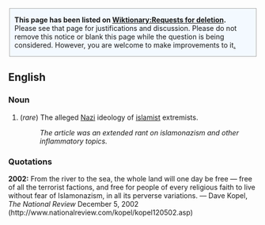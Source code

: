 <center>
<div name="Attention notice" class="boilerplate" id="attention" style="background-color: #F3F9FF; width: 95%; margin: 0 auto; padding: 0 10px 0 10px; text-align: left; border: 1px solid #AAAAAA; ">
'''This page has been listed on [[Wiktionary:Requests for deletion]].'''<br />
Please see that page for justifications and discussion. Please do not remove this notice or blank this page while the question is being considered. However, you are welcome to make improvements to it[[Template:Rfd|.]]
</div>
</center>

==English==

===Noun===
# (''rare'') The alleged [[Nazi]] ideology of [[islamist]] extremists.
#: ''The article was an extended rant on islamonazism and other inflammatory topics.''

===Quotations===
'''2002:''' From the river to the sea, the whole land will one day be free — free of all the terrorist factions, and free for people of every religious faith to live without fear of Islamonazism, in all its perverse variations. &mdash;  Dave Kopel, ''The National Review'' December 5, 2002 (http://www.nationalreview.com/kopel/kopel120502.asp)